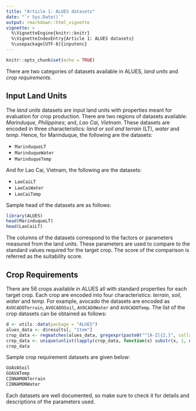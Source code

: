```yaml
---
title: "Article 1: ALUES datasets"
date: "`r Sys.Date()`"
output: rmarkdown::html_vignette
vignette: >
  %\VignetteEngine{knitr::knitr}
  %\VignetteIndexEntry{Article 1: ALUES datasets}
  %\usepackage[UTF-8]{inputenc}
---
```


```r
knitr::opts_chunk$set(echo = TRUE)
```

There are two categories of datasets available in ALUES, *land units* and *crop requirements*. 

## Input Land Units
The *land units* datasets are input land units with properties meant for evaluation for crop production. There are two regions of datasets available: *Marinduque, Philippines*; and, *Lao Cai, Vietnam*. These datasets are encoded in three characteristics: *land or soil and terrain* (LT),  *water* and *temp*. Hence, for Marinduque, the following are the datasets:

- `MarinduqueLT`
- `MarinduqueWater`
- `MarinduqueTemp`

And for Lao Cai, Vietnam, the following are the datasets:

- `LaoCaiLT`
- `LaoCaiWater`
- `LaoCaiTemp`

Sample head of the datasets are as follows:
```r
library(ALUES)
head(MarinduqueLT)
head(LaoCaiLT)
```
The columns of the datasets correspond to the factors or parameters measured from the land units. These parameters are used to compare to the standard values required for the target crop. The score of the comparison is referred as the suitability score.

## Crop Requirements
There are 56 crops available in ALUES all with standard properties for each target crop. Each crop are encoded into four characteristics: *terrain*, *soil*, *water* and *temp*. For example, avocado the datasets are encoded as
`AVOCADOTerrain`, `AVOCADOSoil`, `AVOCADOWater` and `AVOCADOTemp`. The list of the crop datasets can be obtained as follows:
```r
d <- utils::data(package = "ALUES")
alues_data <- d$results[, "Item"]
crop_data <- regmatches(alues_data, gregexpr(paste0("^[A-Z]{2,}", collapse = "|"), alues_data))
crop_data <- unique(unlist(lapply(crop_data, function(x) substr(x, 1, nchar(x)-1))))
crop_data
```
Sample crop requirement datasets are given below:
```r
GUAVASoil
GUAVATemp
CINNAMONTerrain
CINNAMONWater
```
Each datasets are well documented, so make sure to check it for details and descriptions of the parameters used.